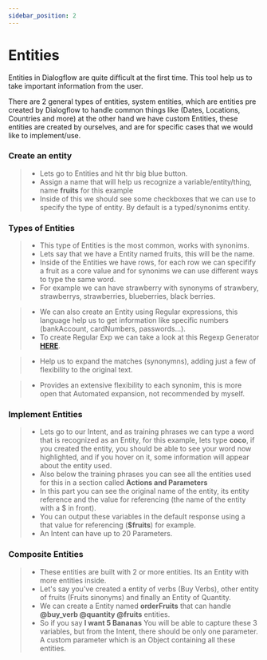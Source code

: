 ```yaml
---
sidebar_position: 2
---
```


# Entities


Entities in Dialogflow are quite difficult at the first time. This tool help us to take important information from the user.

There are 2 general types of entities, system entities, which are entities pre created by Dialogflow to handle common things like (Dates, Locations, Countries and more) at the other hand we have custom Entities, these entities are created by ourselves, and are for specific cases that we would like to implement/use.

### Create an entity

> - Lets go to Entities and hit thr big blue button.
> - Assign a name that will help us recognize a variable/entity/thing, name **fruits** for this example
> - Inside of this we should see some checkboxes that we can use to specify the type of entity. By default is a typed/synonims entity.

### Types of Entities

<Tabs>
<TabItem value="synonims" label="Typed / Synonims">

> - This type of Entities is the most common, works with synonims.
> - Lets say that we have a Entity named fruits, this will be the name.
> - Inside of the Entities we have rows, for each row we can specifify a fruit as a core value and for synonims we can use different ways to type the same word.
> - For example we can have strawberry with synonyms of strawbery, strawberrys, strawberries, blueberries, black berries.

</TabItem>
<TabItem value="regexp" label="Regexp">

> - We can also create an Entity using Regular expressions, this language help us to get information like specific numbers (bankAccount, cardNumbers, passwords...).
> - To create Regular Exp we can take a look at this Regexp Generator [**HERE**](https://google.com).

</TabItem>

<TabItem value="expansion" label="Automated Expansion">

> - Help us to expand the matches (synonymns), adding just a few of flexibility to the original text.

</TabItem>

<TabItem value="fuzzy" label="Fuzzy Matching">

> - Provides an extensive flexibility to each synonim, this is more open that Automated expansion, not recommended by myself.

</TabItem>

</Tabs>

### Implement Entities

> - Lets go to our Intent, and as training phrases we can type a word that is recognized as an Entity, for this example, lets type **coco**, if you created the entity, you should be able to see your word now highlighted, and if you hover on it, some information will appear about the entity used.
> - Also below the training phrases you can see all the entities used for this in a section called **Actions and Parameters**
> - In this part you can see the original name of the entity, its entity reference and the value for referencing (the name of the entity with a $ in front).
> - You can output these variables in the default response using a that value for referencing (**$fruits**) for example.
> - An Intent can have up to 20 Parameters.

### Composite Entities

> - These entities are built with 2 or more entities. Its an Entity with more entities inside.
> - Let's say you've created a entity of verbs (Buy Verbs), other entity of fruits (Fruits sinonyms) and finally an Entity of Quantity.
> - We can create a Entity named **orderFruits** that can handle **@buy_verb @quantity @fruits** entities.
> - So if you say **I want 5 Bananas** You will be able to capture these 3 variables, but from the Intent, there should be only one parameter. A custom parameter which is an Object containing all these entities.
